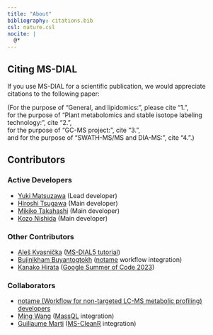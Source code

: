 ```yaml
---
title: "About"
bibliography: citations.bib
csl: nature.csl
nocite: |
  @*
---
```


## Citing MS-DIAL

If you use MS-DIAL for a scientific publication,
we would appreciate citations to the following paper:

(For the purpose of "General, and lipidomics:", please cite "1.",  
for the purpose of "Plant metabolomics and stable isotope labeling technology:", cite "2.",  
for the purpose of "GC-MS project:", cite "3.",  
and for the purpose of "SWATH-MS/MS and DIA-MS:", cite "4.".)

::: {#refs}
:::

## Contributors

### Active Developers

- [Yuki Matsuzawa](https://github.com/YukiMatsuzawa) (Lead developer)
- [Hiroshi Tsugawa](https://github.com/htsugawa) (Main developer)
- [Mikiko Takahashi](https://github.com/mikikot113) (Main developer)
- [Kozo Nishida](https://github.com/kozo2) (Main developer)

### Other Contributors

- [Aleš Kvasnička](https://github.com/AlesKvasnicka) ([MS-DIAL5 tutorial](https://systemsomicslab.github.io/msdial5tutorial/))
- [Bujinlkham Buyantogtokh](https://github.com/Bujee415) ([notame](https://github.com/antonvsdata/notame) workflow integration)
- [Kanako Hirata](https://github.com/kanakohirata) ([Google Summer of Code 2023](https://summerofcode.withgoogle.com/programs/2023/projects/A7tRhdjB))

### Collaborators

- [notame (Workflow for non-targeted LC-MS metabolic profiling) developers](https://github.com/antonvsdata/notame)
- [Ming Wang](https://github.com/mwang87) ([MassQL](https://github.com/mwang87/MassQueryLanguage) integration)
- [Guillaume Marti](https://github.com/guikool) ([MS-CleanR](https://github.com/eMetaboHUB/MS-CleanR) integration)

